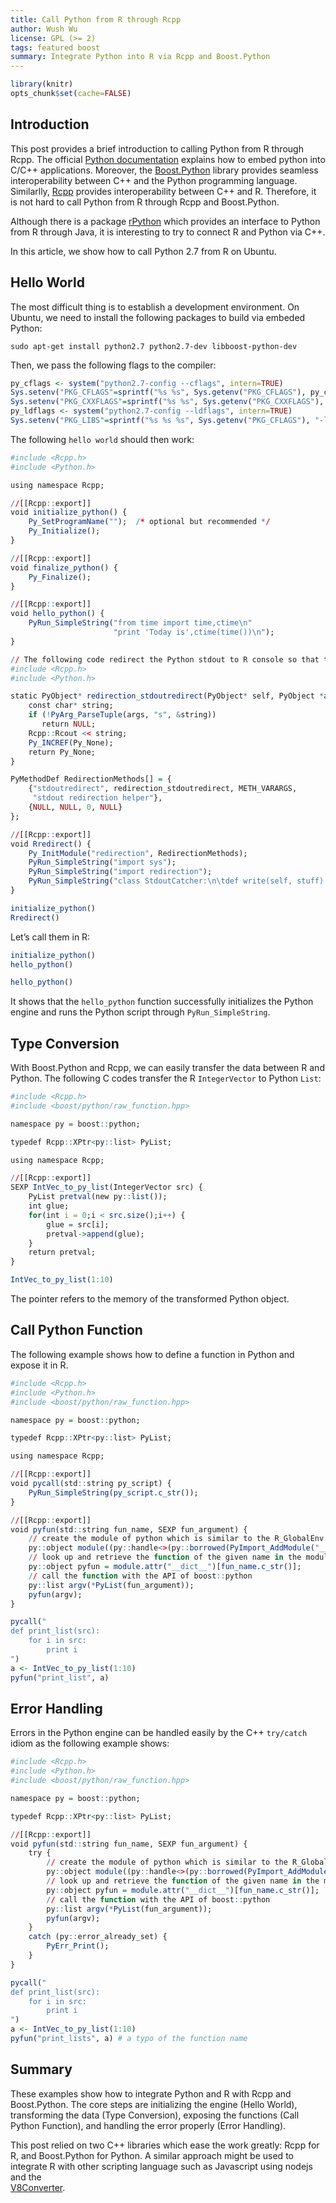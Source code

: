 ```yaml
---
title: Call Python from R through Rcpp
author: Wush Wu
license: GPL (>= 2)
tags: featured boost 
summary: Integrate Python into R via Rcpp and Boost.Python
---
```


```r
library(knitr)
opts_chunk$set(cache=FALSE)
```

## Introduction

This post provides a brief introduction to calling Python from R through Rcpp. The
official [Python documentation](https://docs.python.org/2/extending/embedding.html) explains how to
embed python into C/C++ applications. Moreover, the
[Boost.Python](http://www.boost.org/doc/libs/1_55_0/libs/python/doc/) library
provides seamless interoperability between C++ and the Python programming
language. Similarlly, [Rcpp](http://www.rcpp.org) provides interoperability between C++ and
R. Therefore, it is not hard to call Python from R through Rcpp and Boost.Python.

Although there is a package
[rPython](http://cran.r-project.org/package=rPython) which provides an
interface to Python from R through Java, it is interesting to try to connect
R and Python via C++.

In this article, we show how to call Python 2.7 from R on Ubuntu. 


## Hello World

The most difficult thing is to establish a development environment. On Ubuntu,
we need to install the following packages to build via embeded Python:

```
sudo apt-get install python2.7 python2.7-dev libboost-python-dev
```

Then, we pass the following flags to the compiler:

```r
py_cflags <- system("python2.7-config --cflags", intern=TRUE)
Sys.setenv("PKG_CFLAGS"=sprintf("%s %s", Sys.getenv("PKG_CFLAGS"), py_cflags))
Sys.setenv("PKG_CXXFLAGS"=sprintf("%s %s", Sys.getenv("PKG_CXXFLAGS"), py_cflags))
py_ldflags <- system("python2.7-config --ldflags", intern=TRUE)
Sys.setenv("PKG_LIBS"=sprintf("%s %s %s", Sys.getenv("PKG_CFLAGS"), "-lboost_python-py27", py_ldflags))
```

The following `hello world` should then work:

```r
#include <Rcpp.h>
#include <Python.h>

using namespace Rcpp;

//[[Rcpp::export]]
void initialize_python() {
    Py_SetProgramName("");  /* optional but recommended */
    Py_Initialize();
}

//[[Rcpp::export]]
void finalize_python() {
    Py_Finalize();
}

//[[Rcpp::export]]
void hello_python() {
    PyRun_SimpleString("from time import time,ctime\n"
                       "print 'Today is',ctime(time())\n");
}
```

```r
// The following code redirect the Python stdout to R console so that these examples show the result correctly in the generated html files.
#include <Rcpp.h>
#include <Python.h>

static PyObject* redirection_stdoutredirect(PyObject* self, PyObject *args) {
    const char* string;
    if (!PyArg_ParseTuple(args, "s", &string))
       return NULL;
    Rcpp::Rcout << string;
    Py_INCREF(Py_None);
    return Py_None;
}

PyMethodDef RedirectionMethods[] = {
    {"stdoutredirect", redirection_stdoutredirect, METH_VARARGS, 
     "stdout redirection helper"},
    {NULL, NULL, 0, NULL}
};

//[[Rcpp::export]]
void Rredirect() {
    Py_InitModule("redirection", RedirectionMethods);
    PyRun_SimpleString("import sys");
    PyRun_SimpleString("import redirection");
    PyRun_SimpleString("class StdoutCatcher:\n\tdef write(self, stuff):\n\t\tredirection.stdoutredirect(stuff)\n\nsys.stdout = StdoutCatcher()\nsys.stderr = StdoutCatcher()");
}
```

```r
initialize_python()
Rredirect()
```

Let's call them in R:

```r
initialize_python()
hello_python()
```

```r
hello_python()
```

It shows that the `hello_python` function successfully initializes the Python
engine and runs the Python script through `PyRun_SimpleString`.

## Type Conversion

With Boost.Python and Rcpp, we can easily transfer the data between R and
Python. The following C codes transfer the R `IntegerVector` to Python
`List`:

```r
#include <Rcpp.h>
#include <boost/python/raw_function.hpp>

namespace py = boost::python;

typedef Rcpp::XPtr<py::list> PyList;

using namespace Rcpp;

//[[Rcpp::export]]
SEXP IntVec_to_py_list(IntegerVector src) {
    PyList pretval(new py::list());
    int glue;
    for(int i = 0;i < src.size();i++) {
        glue = src[i];
        pretval->append(glue);
    }
    return pretval;
}
```

```r
IntVec_to_py_list(1:10)
```

The pointer refers to the memory of the transformed Python object.

## Call Python Function

The following example shows how to define a function in Python and expose it in R.

```r
#include <Rcpp.h>
#include <Python.h>
#include <boost/python/raw_function.hpp>

namespace py = boost::python;

typedef Rcpp::XPtr<py::list> PyList;

using namespace Rcpp;

//[[Rcpp::export]]
void pycall(std::string py_script) {
    PyRun_SimpleString(py_script.c_str());
}

//[[Rcpp::export]]
void pyfun(std::string fun_name, SEXP fun_argument) {
    // create the module of python which is similar to the R_GlobalEnv
    py::object module((py::handle<>(py::borrowed(PyImport_AddModule("__main__")))));
    // look up and retrieve the function of the given name in the module
    py::object pyfun = module.attr("__dict__")[fun_name.c_str()];
    // call the function with the API of boost::python
    py::list argv(*PyList(fun_argument));
    pyfun(argv);
}
```

```r
pycall("
def print_list(src):
    for i in src:
        print i
")
a <- IntVec_to_py_list(1:10)
pyfun("print_list", a)
```

## Error Handling

Errors in the Python engine can be handled easily by the C++ `try/catch`
idiom as the following example shows:

```r
#include <Rcpp.h>
#include <Python.h>
#include <boost/python/raw_function.hpp>

namespace py = boost::python;

typedef Rcpp::XPtr<py::list> PyList;

//[[Rcpp::export]]
void pyfun(std::string fun_name, SEXP fun_argument) {
    try {
        // create the module of python which is similar to the R_GlobalEnv
        py::object module((py::handle<>(py::borrowed(PyImport_AddModule("__main__")))));
        // look up and retrieve the function of the given name in the module
        py::object pyfun = module.attr("__dict__")[fun_name.c_str()];
        // call the function with the API of boost::python
        py::list argv(*PyList(fun_argument));
        pyfun(argv);
    }
    catch (py::error_already_set) {
        PyErr_Print();
    }
}
```

```r
pycall("
def print_list(src):
    for i in src:
        print i
")
a <- IntVec_to_py_list(1:10)
pyfun("print_lists", a) # a typo of the function name
```

## Summary

These examples show how to integrate Python and R with Rcpp and Boost.Python.
The core steps are initializing the engine (Hello World), transforming the
data (Type Conversion), exposing the functions (Call Python Function), and
handling the error properly (Error Handling).

This post relied on two C++ libraries which ease the work greatly: Rcpp for R, and Boost.Python for
Python.  A similar approach might be used to integrate R with other
scripting language such as Javascript using nodejs and the  
[V8Converter](https://code.google.com/p/v8-juice/).
